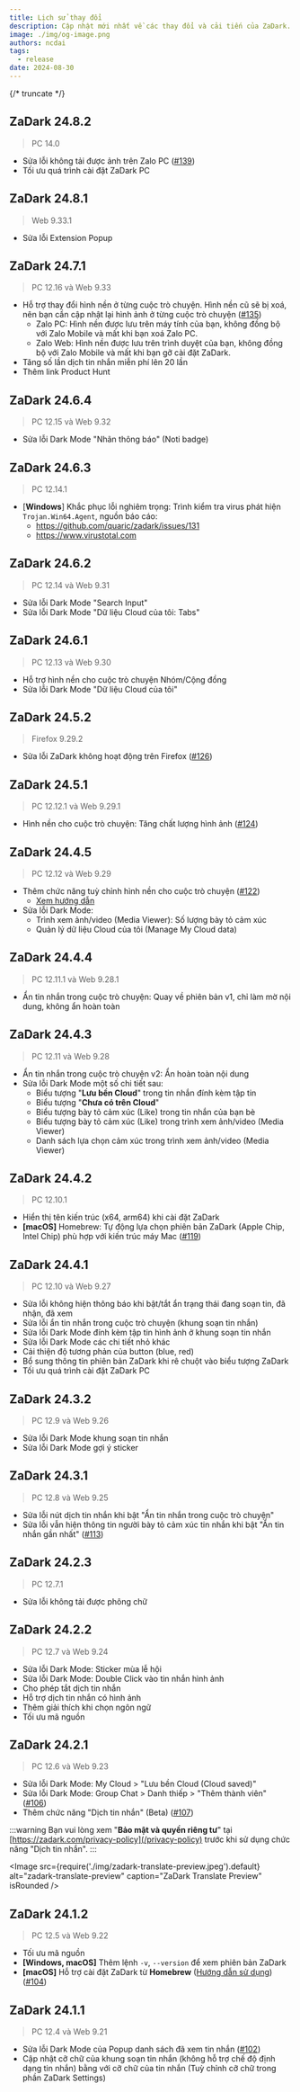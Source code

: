 ```yaml
---
title: Lịch sử thay đổi
description: Cập nhật mới nhất về các thay đổi và cải tiến của ZaDark. Khám phá các tính năng mới, sửa lỗi, và những cập nhật quan trọng khác.
image: ./img/og-image.png
authors: ncdai
tags:
  - release
date: 2024-08-30
---
```


<LatestVersion />

<AdsByGoogle>
  <ins
    className="adsbygoogle"
    style={{ display: 'block' }}
    data-ad-client="ca-pub-5192881442581767"
    data-ad-slot="8722903447"
    data-ad-format="auto"
    data-full-width-responsive="true"
  ></ins>
</AdsByGoogle>

{/* truncate */}

## ZaDark 24.8.2

> PC 14.0

- Sửa lỗi không tải được ảnh trên Zalo PC ([#139](https://github.com/quaric/zadark/issues/139))
- Tối ưu quá trình cài đặt ZaDark PC

## ZaDark 24.8.1

> Web 9.33.1

- Sửa lỗi Extension Popup

## ZaDark 24.7.1

> PC 12.16 và Web 9.33

- Hỗ trợ thay đổi hình nền ở từng cuộc trò chuyện. Hình nền cũ sẽ bị xoá, nên bạn cần cập nhật lại hình ảnh ở từng cuộc trò chuyện ([#135](https://github.com/quaric/zadark/issues/135))
  - Zalo PC: Hình nền được lưu trên máy tính của bạn, không đồng bộ với Zalo Mobile và mất khi bạn xoá Zalo PC.
  - Zalo Web: Hình nền được lưu trên trình duyệt của bạn, không đồng bộ với Zalo Mobile và mất khi bạn gỡ cài đặt ZaDark.
- Tăng số lần dịch tin nhắn miễn phí lên 20 lần
- Thêm link Product Hunt

## ZaDark 24.6.4

> PC 12.15 và Web 9.32

- Sửa lỗi Dark Mode "Nhãn thông báo" (Noti badge)

## ZaDark 24.6.3

> PC 12.14.1

- [**Windows**] Khắc phục lỗi nghiêm trọng: Trình kiểm tra virus phát hiện `Trojan.Win64.Agent`, nguồn báo cáo:
  - https://github.com/quaric/zadark/issues/131
  - https://www.virustotal.com

## ZaDark 24.6.2

> PC 12.14 và Web 9.31

- Sửa lỗi Dark Mode "Search Input"
- Sửa lỗi Dark Mode "Dữ liệu Cloud của tôi: Tabs"

## ZaDark 24.6.1

> PC 12.13 và Web 9.30

- Hỗ trợ hình nền cho cuộc trò chuyện Nhóm/Cộng đồng
- Sửa lỗi Dark Mode "Dữ liệu Cloud của tôi"

## ZaDark 24.5.2

> Firefox 9.29.2

- Sửa lỗi ZaDark không hoạt động trên Firefox ([#126](https://github.com/quaric/zadark/issues/126))

## ZaDark 24.5.1

> PC 12.12.1 và Web 9.29.1

- Hình nền cho cuộc trò chuyện: Tăng chất lượng hình ảnh ([#124](https://github.com/quaric/zadark/issues/124))

## ZaDark 24.4.5

> PC 12.12 và Web 9.29

- Thêm chức năng tuỳ chỉnh hình nền cho cuộc trò chuyện ([#122](https://github.com/quaric/zadark/issues/122))
  - [Xem hướng dẫn](/blog/doi-hinh-nen-cuoc-tro-chuyen-zalo-tren-may-tinh)
- Sửa lỗi Dark Mode:
  - Trình xem ảnh/video (Media Viewer): Số lượng bày tỏ cảm xúc
  - Quản lý dữ liệu Cloud của tôi (Manage My Cloud data)

## ZaDark 24.4.4

> PC 12.11.1 và Web 9.28.1

- Ẩn tin nhắn trong cuộc trò chuyện: Quay về phiên bản v1, chỉ làm mờ nội dung, không ẩn hoàn toàn

## ZaDark 24.4.3

> PC 12.11 và Web 9.28

- Ẩn tin nhắn trong cuộc trò chuyện v2: Ẩn hoàn toàn nội dung
- Sửa lỗi Dark Mode một số chi tiết sau:
  - Biểu tượng "**Lưu bền Cloud**" trong tin nhắn đính kèm tập tin
  - Biểu tượng "**Chưa có trên Cloud**"
  - Biểu tượng bày tỏ cảm xúc (Like) trong tin nhắn của bạn bè
  - Biểu tượng bày tỏ cảm xúc (Like) trong trình xem ảnh/video (Media Viewer)
  - Danh sách lựa chọn cảm xúc trong trình xem ảnh/video (Media Viewer)

## ZaDark 24.4.2

> PC 12.10.1

- Hiển thị tên kiến trúc (x64, arm64) khi cài đặt ZaDark
- **[macOS]** Homebrew: Tự động lựa chọn phiên bản ZaDark (Apple Chip, Intel Chip) phù hợp với kiến trúc máy Mac ([#119](https://github.com/quaric/zadark/issues/119))

## ZaDark 24.4.1

> PC 12.10 và Web 9.27

- Sửa lỗi không hiện thông báo khi bật/tắt ẩn trạng thái đang soạn tin, đã nhận, đã xem
- Sửa lỗi ẩn tin nhắn trong cuộc trò chuyện (khung soạn tin nhắn)
- Sửa lỗi Dark Mode đính kèm tập tin hình ảnh ở khung soạn tin nhắn
- Sửa lỗi Dark Mode các chi tiết nhỏ khác
- Cải thiện độ tương phản của button (blue, red)
- Bổ sung thông tin phiên bản ZaDark khi rê chuột vào biểu tượng ZaDark
- Tối ưu quá trình cài đặt ZaDark PC

## ZaDark 24.3.2

> PC 12.9 và Web 9.26

- Sửa lỗi Dark Mode khung soạn tin nhắn
- Sửa lỗi Dark Mode gợi ý sticker

## ZaDark 24.3.1

> PC 12.8 và Web 9.25

- Sửa lỗi nút dịch tin nhắn khi bật "Ẩn tin nhắn trong cuộc trò chuyện"
- Sửa lỗi vẫn hiện thông tin người bày tỏ cảm xúc tin nhắn khi bật "Ẩn tin nhắn gần nhất" ([#113](https://github.com/quaric/zadark/issues/113))

## ZaDark 24.2.3
> PC 12.7.1

- Sửa lỗi không tải được phông chữ

## ZaDark 24.2.2
> PC 12.7 và Web 9.24

- Sửa lỗi Dark Mode: Sticker mùa lễ hội
- Sửa lỗi Dark Mode: Double Click vào tin nhắn hình ảnh
- Cho phép tắt dịch tin nhắn
- Hỗ trợ dịch tin nhắn có hình ảnh
- Thêm giải thích khi chọn ngôn ngữ
- Tối ưu mã nguồn

## ZaDark 24.2.1
> PC 12.6 và Web 9.23

- Sửa lỗi Dark Mode: My Cloud > "Lưu bền Cloud (Cloud saved)"
- Sửa lỗi Dark Mode: Group Chat > Danh thiếp > "Thêm thành viên" ([#106](https://github.com/quaric/zadark/issues/106))
- Thêm chức năng "Dịch tin nhắn" (Beta) ([#107](https://github.com/quaric/zadark/issues/107))

:::warning
Bạn vui lòng xem "**Bảo mật và quyền riêng tư**" tại [https://zadark.com/privacy-policy](/privacy-policy) trước khi sử dụng chức năng "Dịch tin nhắn".
:::

<Image
  src={require('./img/zadark-translate-preview.jpeg').default}
  alt="zadark-translate-preview"
  caption="ZaDark Translate Preview"
  isRounded
/>

## ZaDark 24.1.2
> PC 12.5 và Web 9.22

- Tối ưu mã nguồn
- **\[Windows, macOS]** Thêm lệnh `-v`, `--version` để xem phiên bản ZaDark
- **\[macOS]** Hỗ trợ cài đặt ZaDark từ **Homebrew** ([Hướng dẫn sử dụng](https://zadark.com/pc/macos#install-zadark-with-homebrew)) ([#104](https://github.com/quaric/zadark/issues/104))

## ZaDark 24.1.1
> PC 12.4 và Web 9.21

- Sửa lỗi Dark Mode của Popup danh sách đã xem tin nhắn ([#102](https://github.com/quaric/zadark/issues/102))
- Cập nhật cỡ chữ của khung soạn tin nhắn (không hỗ trợ chế độ định dạng tin nhắn) bằng với cỡ chữ của tin nhắn (Tuỳ chỉnh cỡ chữ trong phần ZaDark Settings)
